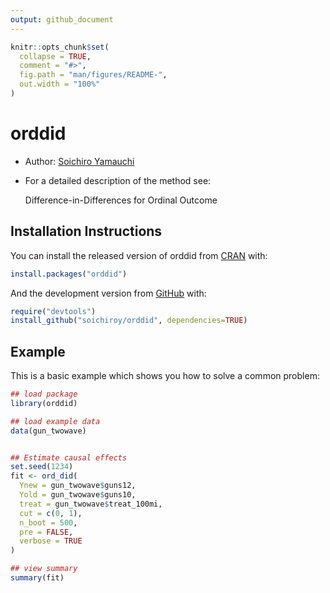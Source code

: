 ```yaml
---
output: github_document
---
```


<!-- README.md is generated from README.Rmd. Please edit that file -->

```r
knitr::opts_chunk$set(
  collapse = TRUE,
  comment = "#>",
  fig.path = "man/figures/README-",
  out.width = "100%"
)
```
# orddid

<!-- badges: start -->
<!-- badges: end -->


+ Author: [Soichiro Yamauchi](https://soichiroy.github.io/)

+ For a detailed description of the method see: 

	Difference-in-Differences for Ordinal Outcome



## Installation Instructions 

You can install the released version of orddid from [CRAN](https://CRAN.R-project.org) with:

``` r
install.packages("orddid")
```

And the development version from [GitHub](https://github.com/) with:

``` r
require("devtools")
install_github("soichiroy/orddid", dependencies=TRUE)
```
## Example

This is a basic example which shows you how to solve a common problem:

```r
## load package 
library(orddid)

## load example data 
data(gun_twowave)


## Estimate causal effects 
set.seed(1234)
fit <- ord_did(
  Ynew = gun_twowave$guns12,
  Yold = gun_twowave$guns10,
  treat = gun_twowave$treat_100mi,
  cut = c(0, 1),
  n_boot = 500,
  pre = FALSE,
  verbose = TRUE
)

## view summary 
summary(fit)
```

